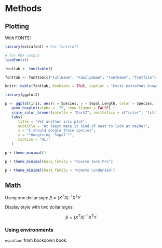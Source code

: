# Methods

## Plotting

With FONTS!

```r
library(extrafont) # For fontstuff

# for PDF output
loadfonts()

fonttab <- fonttable()

fonttab <- fonttab[c("FullName", "FamilyName", "FontName", "fontfile")]

knitr::kable(fonttab, booktabs = TRUE, caption = "Fonts extrafont knows about")
```


```r
library(ggplot2)

p <- ggplot(iris, aes(x = Species, y = Sepal.Length, color = Species, fill = Species)) +
   geom_boxplot(alpha = .75, show.legend = FALSE) +
   scale_color_brewer(palette = "Dark2", aesthetics = c("color", "fill")) +
   labs(
      title = "Yet another iris plot",
      subtitle = "At least make it kind of neat to look at maybe?",
      x = "I should google those species",
      y = "*Googleing 'Sepal'*",
      caption = "Hi!"
   )

p + theme_minimal()

p + theme_minimal(base_family = "Source Sans Pro")

p + theme_minimal(base_family = "Roboto Condensed")

```


## Math

Using one dollar sign: $\beta = (X^T X)^{-1} X^T Y$  

Display style with two dollar signs:

$$\beta = (X^T X)^{-1} X^T Y$$

### Using environments

\begin{align}
\mathbb{E}( \widehat{\boldsymbol{\beta}}) 
&= \mathbb{E}\left( \left(\boldsymbol{X}^T \boldsymbol{X}\right)^{-1} \boldsymbol{X}^T \boldsymbol{Y} \right) \\
&= \mathbb{E}\left( \left(\boldsymbol{X}^T \boldsymbol{X}\right)^{-1} \boldsymbol{X}^T \left(\boldsymbol{X} \boldsymbol{\beta}+ \varepsilon \right) \right) \\
&= \mathbb{E}\left( 
   \left(\boldsymbol{X}^T \boldsymbol{X}\right)^{-1} \boldsymbol{X}^T \boldsymbol{X} \boldsymbol{\beta} 
 + \left(\boldsymbol{X}^T \boldsymbol{X}\right)^{-1} \boldsymbol{X}^T \boldsymbol{\varepsilon}
   \right) \\
&= \underbrace{\left(\boldsymbol{X}^T \boldsymbol{X}\right)^{-1} \boldsymbol{X}^T \boldsymbol{X}}_{=\ \boldsymbol{I}} \boldsymbol{\beta} 
 + \underbrace{\left(\boldsymbol{X}^T \boldsymbol{X}\right)^{-1} \boldsymbol{X}^T \mathbb{E}(\boldsymbol{\varepsilon})}_{=\ 0}
 & \Bigg\vert\ \mathbb{E}(\boldsymbol{\varepsilon}) = 0\\
&= \boldsymbol{\beta} & \Box
\end{align}


`equation` from bookdown book:

\begin{equation} 
  f\left(k\right) = \binom{n}{k} p^k\left(1-p\right)^{n-k}
  (\#eq:binom)
\end{equation} 

